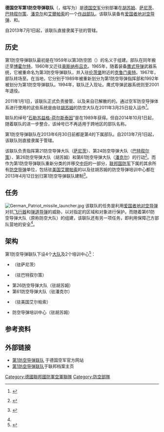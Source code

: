 {{noteTA|G1=Military
|1=zh-hans:导弹; zh-tw:飛彈; zh-hk:導彈;
}}
{{Infobox military unit
|unit_name=第1防空导弹联队<br>（{{lang|de|FlaRakG 1}}）
|image=[[File:Wappen_FlaRakG_1.png|200px]]
|dates=1959年6月1日至今
|country={{GER}}
|軍種=[[File:Bundeswehr_Logo_Luftwaffe_with_lettering.svg|25px]] [[德国空军|德国空军]]
|role=[[地对空导弹|地对空导弹]]布防
|patron=
|type=[[聯隊_(軍事航空)|联队]]
|command_structure={{link-de|德国空军作战指挥部|Kommando Einsatzverbände Luftwaffe|空军作战指挥部}}
|equipment=[[愛國者飛彈|爱国者导弹]]、{{link-de|MANTIS近程防空系统|Nächstbereichschutzsystem MANTIS}}
|current_commander=[[File:Luftwaffe-261-Oberstleutnant.png|15px]] 贝恩德·斯托克曼[[上校|上校]]
|garrison={{link-de|胡苏姆空军基地|Fliegerhorst Husum}}
}}

'''德国空军第1防空导弹联队'''（{{lang-de|'''Flugabwehrraketengeschwader 1'''}}，缩写为{{lang|de|'''FlaRakG 1'''}}）是[[德国空军|德国空军]]分别部署在[[胡苏姆|胡苏姆]]、[[萨尼茨|萨尼茨]]、[[巴特叙尔策|巴特叙尔策]]、[[潘克尔|潘克尔]]和[[艾爾帕索_(德克薩斯州)|艾爾帕索]]的一个[[聯隊_(軍事航空)|作战部队]]。该联队装备有[[愛國者飛彈|爱国者]][[面對空飛彈|地对空导弹]]、{{link-de|MANTIS近程防空系统|Nächstbereichschutzsystem MANTIS}}和{{link-de|虎猫轻型防空系统|Wiesel 2 Ozelot}}。

自2013年7月1日起，该联队直接隶属于驻{{link-de|瓦恩 (科隆)|Wahn (Köln)|科隆-瓦恩}}的{{Link-de|德国空军作战指挥部|Kommando Einsatzverbände Luftwaffe|空军作战指挥部}}管辖。

==历史==
第1防空导弹联队最初是在1959年以第3防空团（{{lang|de|Flugabwehrregiment 3}}）的名义于{{link-de|库普费德雷|Kupferdreh}}组建。部队在同年搬迁至[[博霍爾特_(德國)|博霍尔特]]，1960年又迁往[[奥斯纳布吕克|奥斯纳布吕克]]。1965年，随着装备[[MIM-23鷹式飛彈|鹰式导弹]]武器系统，它被重命名为第3防空导弹联队，并入驻[[伦茨堡_(德国)|伦茨堡]]附近的[[阿尔特杜芬斯特|克鲁门奥特]]。1967年，部队转场至{{link-de|海德 (荷尔斯泰因)|Heide (Holstein)|海德}}。在当地，它分别于1989年被重新划分为第1防空导弹指挥部和1992年被划分为第1防空导弹联队。1994年，联队迁入现址。鹰式导弹武器系统则至2001年退役。

2011年1月1日，该联队正式负责接管{{link-de|MANTIS近程防空系统|Nächstbereichschutzsystem MANTIS}}、{{link-de|虎猫轻型防空系统|Wiesel 2 Ozelot}}以及来自已解散的{{link-de|德国陆军防空部队|Heeresflugabwehrtruppe|陆军防空部队}}的{{link-de|LÜR领空监控雷达|LÜR}}。通过空军防空导弹体系进行使用的这些系统是由驻[[胡苏姆|胡苏姆]]的防空大队在2011年3月25日投入运作<ref>{{Internetquelle |url=http://www.luftwaffe.de/portal/a/luftwaffe/!ut/p/c4/NYqxDsIwDAX_yE6XqmWj6gArHSBspo0qizSOLJcufDzJwDvplnv4xEKiD69kLIkiPtDPfHodEA-gt-2gIQve628JMEsKVm0hGRevSiYKWdRiLbtqKcALeteMg2vdf823m6b-4ru-Ha_DDfO2nX_vx6Cz/ |titel=Unikatverband Flugabwehrgruppe in voller Verantwortung |autor=Deutsche Luftwaffe |hrsg=www.luftwaffe.de |datum=27. März 2012 |zugriff=2012-12-30 }} {{Wayback|url=http://www.luftwaffe.de/portal/a/luftwaffe/!ut/p/c4/NYqxDsIwDAX_yE6XqmWj6gArHSBspo0qizSOLJcufDzJwDvplnv4xEKiD69kLIkiPtDPfHodEA-gt-2gIQve628JMEsKVm0hGRevSiYKWdRiLbtqKcALeteMg2vdf823m6b-4ru-Ha_DDfO2nX_vx6Cz/ |date=20141107043537 }}</ref>。

联队的绰号“[[石勒苏益格-荷尔斯泰因|石勒苏益格-荷尔斯泰因]]”是在1989年获得。但自2014年10月1日起，随着联队的进一步整合，该绰号已不再适用于跨地区的部队名称。

第1防空导弹联队在2013年6月30日前都是第4{{link-de|德国空军航空师|Luftwaffendivision|航空师}}的下属部队。自2013年7月1日起，该联队则直接隶属于{{Link-de|德国空军作战指挥部|Kommando Einsatzverbände Luftwaffe|空军作战指挥部}}管辖。

该联队负责指挥第21防空导弹大队（[[萨尼茨|萨尼茨]]）、第24防空导弹大队（[[巴特叙尔策|巴特叙尔策]]）、第26防空导弹大队（胡苏姆）和第61防空导弹大队（[[潘克尔|潘克尔]]）的行动<ref name="FLaRrakG 1">{{Internetquelle | url=http://www.luftwaffe.de/portal/a/luftwaffe/!ut/p/c4/04_SB8K8xLLM9MSSzPy8xBz9CP3I5EyrpHK9nHK9_KJ0vbLUohK9tJzEosTsdEP9gmxHRQBMumWO/ | titel=Das Flugabwehrraketengeschwader 1 „Schleswig-Holstein“ | hrsg=www.luftwaffe.de | datum=2013-03-13 | zugriff=2013-03-14 }} {{Wayback|url=http://www.luftwaffe.de/portal/a/luftwaffe/!ut/p/c4/04_SB8K8xLLM9MSSzPy8xBz9CP3I5EyrpHK9nHK9_KJ0vbLUohK9tJzEosTsdEP9gmxHRQBMumWO/ |date=20141107045117 }}</ref>。而作为第1防空导弹联队重新分类的并移交{{link-de|罗伯特·洛文施泰因|Robert Löwenstein}}[[中将|中将]]的一部分，[[联邦国防军|联邦国防军]]下属的其余所有[[防空飛彈|防空导弹]]单位，包括驻[[美国|美国]][[艾爾帕索_(德克薩斯州)|艾爾帕索]]的{{link-de|德国空军驻美防空导弹战术培训进修中心|Taktisches Aus- und Weiterbildungszentrum FlaRakLw USA|德国空军防空导弹战术培训进修中心}}以及驻胡苏姆的防空导弹培训中心都在2013年4月12日划归第1防空导弹联队建制<ref>{{Internetquelle | url=http://www.luftwaffe.de/portal/a/luftwaffe/!ut/p/c4/NYsxD4IwEEb_0V1rogQ3kUFXF8HtgLNpLC25HLD4420Hv5e85eXDF2Yibd6R-hQpYIf96M_DDmGHJA42FoV3IKGPs7DywILP8poYxhRZi5Wj-mwnpElgSaKhlFUkF_AT9sa2jTmZ_-y3rm5Vdz3Ux_bePHCZ58sPK1qWBQ!!/ | titel=Informationsveranstaltung FlaRak I/2013 | hrsg=www.luftwaffe.de | datum=2013-05-08 | zugriff=2013-05-10 }} {{Wayback|url=http://www.luftwaffe.de/portal/a/luftwaffe/!ut/p/c4/NYsxD4IwEEb_0V1rogQ3kUFXF8HtgLNpLC25HLD4420Hv5e85eXDF2Yibd6R-hQpYIf96M_DDmGHJA42FoV3IKGPs7DywILP8poYxhRZi5Wj-mwnpElgSaKhlFUkF_AT9sa2jTmZ_-y3rm5Vdz3Ux_bePHCZ58sPK1qWBQ!!/ |date=20141107043643 }}</ref>。

==任务==
[[File:German_Patriot_missile_launcher.jpg|thumb]]
该联队的任务是利用[[愛國者飛彈|爱国者]][[面對空飛彈|地对空导弹]]对抗[[飞行器|飞行器]]和[[弹道导弹|弹道导弹]]的威胁，以对指定的区域和对象进行保护。而随着第61防空导弹大队（原称防空大队）的组建，该联队还有另一项任务，即利用{{link-de|MANTIS近程防空系统|Nächstbereichschutzsystem MANTIS}}保障己方部队营地的安全<ref name="FLaRrakG 1"/>。

==架构==
第1防空导弹联队下设4个[[大队_(军事航空)|大队]]及2个培训中心<ref>{{cite web| last = | first = | authorlink = | coauthors = | title = Das Flugabwehrraketengeschwader 1 "Schleswig-Holstein"| work = | publisher = German Federal Ministry of Defence| date = 2012-08-07| language = 德语| url = http://www.luftwaffe.de/portal/a/luftwaffe/!ut/p/c4/04_SB8K8xLLM9MSSzPy8xBz9CP3I5EyrpHK9nHK9_KJ0vbLUohK9tJzEosTsdEP9gmxHRQBMumWO/| format = | doi = | accessdate = 2012-12-04| archive-date = 2012-12-05| archive-url = https://web.archive.org/web/20121205152652/http://www.luftwaffe.de/portal/a/luftwaffe/!ut/p/c4/04_SB8K8xLLM9MSSzPy8xBz9CP3I5EyrpHK9nHK9_KJ0vbLUohK9tJzEosTsdEP9gmxHRQBMumWO/| dead-url = no}}</ref>：
*{{link-de|德国空军第21防空导弹大队|Flugabwehrraketengruppe 21|第21防空导弹大队}}（驻萨尼茨）
*{{link-de|德国空军第24防空导弹大队|Flugabwehrraketengruppe 24|第24防空导弹大队}}（驻巴特叙尔策）
*第26防空导弹大队（驻胡苏姆）
*第61防空导弹大队（驻潘克尔）

*{{link-de|德国空军驻美防空导弹战术培训进修中心|Taktisches Aus- und Weiterbildungszentrum FlaRakLw USA}}（驻美国艾尔帕索）
*防空导弹培训中心（驻胡苏姆）

==参考资料==
{{reflist}}

== 外部链接 ==
* [http://www.luftwaffe.de/portal/a/luftwaffe/!ut/p/c4/04_SB8K8xLLM9MSSzPy8xBz9CP3I5EyrpHK9nHK9_KJ0vbLUohK9tJzEosTsdEP9gmxHRQBMumWO/  第1防空导弹联队] {{Wayback|url=http://www.luftwaffe.de/portal/a/luftwaffe/!ut/p/c4/04_SB8K8xLLM9MSSzPy8xBz9CP3I5EyrpHK9nHK9_KJ0vbLUohK9tJzEosTsdEP9gmxHRQBMumWO/ |date=20141107045117 }}于德国空军官方网站
* [https://web.archive.org/web/20141107112439/http://startext.net-build.de:8080/barch/MidosaSEARCH/Bestaendeuebersicht/index.htm?search=flugabwehrraketengeschwader%201&KontextFb=KontextFb&searchType=phrase&searchVolumes=all&highlight=true&vid=Bestaendeuebersicht&kid=3A5803BC8CC64EB08092214902F68D4F&uid=D3D2D40A7292438BBDF7496E06361D7C&searchPos=2 第1防空导弹联队]于联邦档案主页

{{德国空军联队及团级单位}}

[[Category:德國聯邦國防軍空軍聯隊|Category:德國聯邦國防軍空軍聯隊]]
[[Category:防空部隊|Category:防空部隊]]